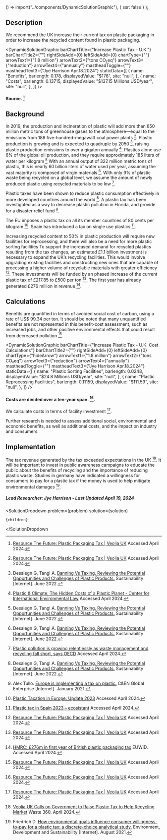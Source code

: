 

  () => import("../components/DynamicSolutionGraphic"),
  { ssr: false }
);


## Description

We recommend the UK increase their current tax on plastic packaging in order to increase the recycled content found in plastic packaging.

<DynamicSolutionGraphic
  barChartTitle={"Increase Plastic Tax - U.K."}
  barChartTitle2={""}
  rightSideAdd={0}
  leftSideAdd={0}
  chartType={""}
  arrowText1={"1.8 million"}
  arrowText2={"tons CO₂eq"}
  arrowText3={"reduction"}
  arrowText4={"annually"}
  mastheadToggle={""}
  mastheadText3={"Jye Harrison Apr.18.2024"}
  staticData={[
    {
      name: "Benefits",
      barlength: 0.178,
      displayedValue: "$178",
      site: "null",
    },
    {
      name: "Costs",
      barlength: 0.13715,
      displayedValue: "$137.15 Millions USD/year",
      site: "null",
    },
  ]}
/>

#### Source. [^"12"]

## Background

In 2019, the production and incineration of plastic will add more than 850 million metric tons of greenhouse gases to the atmosphere—equal to the emissions from 189 five-hundred-megawatt coal power plants [^"12"]. Plastic production is growing and is expected to quadruple by 2050 [^"3"], raising plastic production emissions to over a gigaton annually [^"13"]. Plastics alone use 6% of the global oil production, and they require approximately 185 liters of water per kilogram [^"3"] With an annual output of 322 million metric tons of plastic, this is nearly 60 billion liters of water used per year, assuming the vast majority is composed of virgin materials [^"3"]. With only 9% of plastic waste being recycled on a global level, we assume the amount of newly produced plastic using recycled materials to be low [^"15"].

Plastic taxes have been shown to reduce plastic consumption effectively in more developed countries around the world [^"3"]. A plastic tax has been investigated as a way to decrease plastic pollution in Florida, and provide for a disaster relief fund [^"11"].

The EU imposes a plastic tax on all its member countries of 80 cents per kilogram [^"6"]. Spain has introduced a tax on single use plastics [^"5"].

Increasing recycled content to 50% in plastic production will require new facilities for reprocessing, and there will also be a need for more plastic sorting facilities To support the increased demand for recycled plastics resulting from the tax changes, an estimated £1.1 billion investment is necessary to expand the UK’s recycling facilities. This would involve upgrading existing facilities and constructing new ones that are capable of processing a higher volume of recyclable materials with greater efficiency [^"12"]. These investments will be funded by an phased increase of the current plastic tax of £217.85 to £500 per ton [^"12"]. The first year has already generated £276 million in revenue [^"16"].

## Calculations

Benefits are quantified in terms of avoided social cost of carbon, using a rate of US$ 99.34 per ton. It should be noted that many unquantified benefits are not represented in this benefit-cost assessment, such as increased jobs, and other positive environmental effects that could result from decreased pollution [^"12"].

<DynamicSolutionGraphic
  barChartTitle={"Increase Plastic Tax - U.K. Cost Calculations"}
  barChartTitle2={""}
  rightSideAdd={0}
  leftSideAdd={0}
  chartType={"hideArrow"}
  arrowText1={"1.8 million"}
  arrowText2={"tons CO₂eq"}
  arrowText3={"reduction"}
  arrowText4={"annually"}
  mastheadToggle={""}
  mastheadText3={"Jye Harrison Apr.18.2024"}
  staticData={[
    {
      name: "Plastic Sorting Facilities",
      barlength: 0.0248,
      displayedValue: "$24.8 Millions USD/year",
      site: "null",
    },
    {
      name: "Plastic Reprocessing Facilities",
      barlength: 0.11159,
      displayedValue: "$111.59",
      site: "null",
    },
  ]}
/>

#### Costs are divided over a ten-year span. [^"12"].

We calculate costs in terms of facility investment [^"12"].

Further research is needed to assess additional social, environmental and economic benefits, as well as additional costs, and the impact on industry and consumers.

## Implementation

The tax revenue generated by the tax exceeded expectations in the UK [^"1"]. It will be important to invest in public awareness campaigns to educate the public about the benefits of recycling and the importance of reducing plastic waste. Studies in germany have indicated a willingness for consumers to pay for a plastic tax if the money is used to help mitigate environmental damages [^"7"].

##### Lead Researcher: Jye Harrison - Last Updated April 19, 2024

[^"1"]: [Veolia UK Calls on Government to Raise Plastic Tax to Help Recycling Market](https://www.waste360.com/plastics/veolia-uk-calls-on-government-to-raise-plastic-tax-to-help-recycling-market) Waste 360. April 2024.
[^"2"]: [Veolia calls for "escalating" UK's plastic tax to boost recycling](https://euwid-recycling.com/news/business/veolia-calls-for-escalating-uks-plastic-tax-to-boost-recycling-110424/) EUWID. April 2024.
[^"3"]: Desalegn G, Tangl A. [ Banning Vs Taxing, Reviewing the Potential Opportunities and Challenges of Plastic Products.](http://dx.doi.org/10.3390/su14127189) Sustainability [Internet]. June 2022.
[^"4"]: [Proposed Tax on Plastic Materials Would Be a Step Backward for Environment and Inflation - American Chemistry Council](https://www.americanchemistry.com/chemistry-in-america/news-trends/press-release/2023/proposed-tax-on-plastic-materials-would-be-a-step-backward-for-environment-and-inflation) Accessed April 2024.
[^"5"]: [Plastic tax in Spain 2023 – ecosistant](https://www.ecosistant.eu/en/plastic-tax-in-spain-2023/) Accessed April 2024.
[^"6"]: [Plastic Taxation in Europe: Update 2023](https://wts.com/wts.com/publications/climate-protection-green-tax-energy/2023/wtsglobal-plastic-taxation-in-europe-2023.pdf) Accessed April 2024.
[^"7"]: Friedrich D. [How environmental goals influence consumer willingness-to-pay for a plastic tax: a discrete-choice analytical study.](http://dx.doi.org/10.1007/s10668-021-01781-7) Environment, Development and Sustainability [Internet]. August 2021.
[^"8"]: [Plastic Taxation in Europe: Update 2023](https://wts.com/wts.com/publications/climate-protection-green-tax-energy/2023/wtsglobal-plastic-taxation-in-europe-2023.pdf) Accessed April 2024.
[^"9"]: Walker T, Gramlich D, Dumont-Bergeron A. [The Case for a Plastic Tax: A Review of Its Benefits and Disadvantages Within a Circular Economy.](http://dx.doi.org/10.1108/s2514-175920200000004010) Sustainability [Internet]. June 2020.
[^"10"]: Raymer, D. [Plastic Tax: An Alternative to Plastic Alternatives.](10.2139/ssrn.3642739) ERN: National. 2020.
[^"11"]: Alex Tullo. [Europe is implementing a tax on plastic.](http://dx.doi.org/10.1021/CEN-09902-COVER7) C&EN Global Enterprise [Internet]. January 2021.
[^"12"]: [Resource The Future: Plastic Packaging Tax | Veolia UK](https://www.veolia.co.uk/pptreport) Accessed April 2024.
[^"13"]: [Plastic & Climate: The Hidden Costs of a Plastic Planet - Center for International Environmental Law](https://www.ciel.org/project-update/plastic-climate-the-hidden-costs-of-a-plastic-planet/) Accessed April 2024.
[^"14"]: Gracida-Alvarez UR, Benavides PT, Lee U, Wang M. [Life-cycle analysis of recycling of post-use plastic to plastic via pyrolysis.](http://dx.doi.org/10.1016/j.jclepro.2023.138867) Journal of Cleaner Production [Internet]. November 2023.
[^"15"]: [Plastic pollution is growing relentlessly as waste management and recycling fall short, says OECD](https://www.oecd.org/environment/plastic-pollution-is-growing-relentlessly-as-waste-management-and-recycling-fall-short.htm) Accessed April 2024.
[^"16"]: [HMRC: £276m in first year of British plastic packaging tax](https://www.euwid-recycling.com/news/policy/hmrc-pound276m-in-first-year-of-british-plastic-packaging-tax-120923/) EUWID. Accessed April 2024.

  <SolutionDropdown 
    problem={problem} 
    solution={solution}
  >
    {children}
  </SolutionDropdown

>
